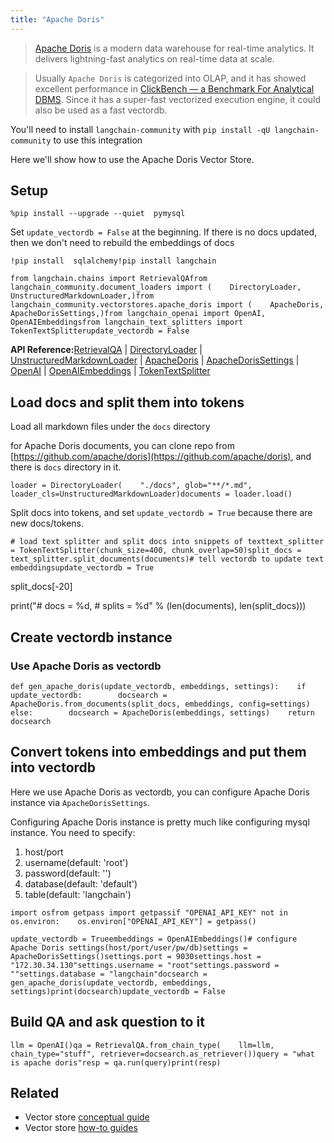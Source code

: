 ```yaml
---
title: "Apache Doris"
---
```


> [Apache Doris](https://doris.apache.org/) is a modern data warehouse for real-time analytics. It delivers lightning-fast analytics on real-time data at scale.

> Usually `Apache Doris` is categorized into OLAP, and it has showed excellent performance in [ClickBench — a Benchmark For Analytical DBMS](https://benchmark.clickhouse.com/). Since it has a super-fast vectorized execution engine, it could also be used as a fast vectordb.

You'll need to install `langchain-community` with `pip install -qU langchain-community` to use this integration

Here we'll show how to use the Apache Doris Vector Store.

## Setup

```
%pip install --upgrade --quiet  pymysql
```

Set `update_vectordb = False` at the beginning. If there is no docs updated, then we don't need to rebuild the embeddings of docs

```
!pip install  sqlalchemy!pip install langchain
```

```
from langchain.chains import RetrievalQAfrom langchain_community.document_loaders import (    DirectoryLoader,    UnstructuredMarkdownLoader,)from langchain_community.vectorstores.apache_doris import (    ApacheDoris,    ApacheDorisSettings,)from langchain_openai import OpenAI, OpenAIEmbeddingsfrom langchain_text_splitters import TokenTextSplitterupdate_vectordb = False
```

**API Reference:**[RetrievalQA](https://python.langchain.com/api_reference/langchain/chains/langchain.chains.retrieval_qa.base.RetrievalQA.html) | [DirectoryLoader](https://python.langchain.com/api_reference/community/document_loaders/langchain_community.document_loaders.directory.DirectoryLoader.html) | [UnstructuredMarkdownLoader](https://python.langchain.com/api_reference/community/document_loaders/langchain_community.document_loaders.markdown.UnstructuredMarkdownLoader.html) | [ApacheDoris](https://python.langchain.com/api_reference/community/vectorstores/langchain_community.vectorstores.apache_doris.ApacheDoris.html) | [ApacheDorisSettings](https://python.langchain.com/api_reference/community/vectorstores/langchain_community.vectorstores.apache_doris.ApacheDorisSettings.html) | [OpenAI](https://python.langchain.com/api_reference/openai/llms/langchain_openai.llms.base.OpenAI.html) | [OpenAIEmbeddings](https://python.langchain.com/api_reference/openai/embeddings/langchain_openai.embeddings.base.OpenAIEmbeddings.html) | [TokenTextSplitter](https://python.langchain.com/api_reference/text_splitters/base/langchain_text_splitters.base.TokenTextSplitter.html)

## Load docs and split them into tokens

Load all markdown files under the `docs` directory

for Apache Doris documents, you can clone repo from [https://github.com/apache/doris](https://github.com/apache/doris), and there is `docs` directory in it.

```
loader = DirectoryLoader(    "./docs", glob="**/*.md", loader_cls=UnstructuredMarkdownLoader)documents = loader.load()
```

Split docs into tokens, and set `update_vectordb = True` because there are new docs/tokens.

```
# load text splitter and split docs into snippets of texttext_splitter = TokenTextSplitter(chunk_size=400, chunk_overlap=50)split_docs = text_splitter.split_documents(documents)# tell vectordb to update text embeddingsupdate_vectordb = True
```

split\_docs\[-20]

print("# docs = %d, # splits = %d" % (len(documents), len(split\_docs)))

## Create vectordb instance

### Use Apache Doris as vectordb

```
def gen_apache_doris(update_vectordb, embeddings, settings):    if update_vectordb:        docsearch = ApacheDoris.from_documents(split_docs, embeddings, config=settings)    else:        docsearch = ApacheDoris(embeddings, settings)    return docsearch
```

## Convert tokens into embeddings and put them into vectordb

Here we use Apache Doris as vectordb, you can configure Apache Doris instance via `ApacheDorisSettings`.

Configuring Apache Doris instance is pretty much like configuring mysql instance. You need to specify:

1. host/port
2. username(default: 'root')
3. password(default: '')
4. database(default: 'default')
5. table(default: 'langchain')

```
import osfrom getpass import getpassif "OPENAI_API_KEY" not in os.environ:    os.environ["OPENAI_API_KEY"] = getpass()
```

```
update_vectordb = Trueembeddings = OpenAIEmbeddings()# configure Apache Doris settings(host/port/user/pw/db)settings = ApacheDorisSettings()settings.port = 9030settings.host = "172.30.34.130"settings.username = "root"settings.password = ""settings.database = "langchain"docsearch = gen_apache_doris(update_vectordb, embeddings, settings)print(docsearch)update_vectordb = False
```

## Build QA and ask question to it

```
llm = OpenAI()qa = RetrievalQA.from_chain_type(    llm=llm, chain_type="stuff", retriever=docsearch.as_retriever())query = "what is apache doris"resp = qa.run(query)print(resp)
```

## Related

* Vector store [conceptual guide](/src/oss/concepts/vectorstores)
* Vector store [how-to guides](/src/oss/how_to/#vector-stores)
